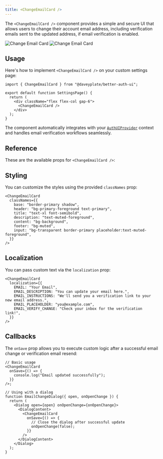 ```yaml
---
title: <ChangeEmailCard />
---
```


The `<ChangeEmailCard />` component provides a simple and secure UI that allows users to change their account email address, including verification emails sent to the updated address, if email verification is enabled.

<img
  alt="Change Email Card"
  src="/screenshots/change-email-card-dark.png"
  className="rounded-xl hidden dark:block w-lg mt-0 mb-0"
/>
<img
  alt="Change Email Card"
  src="/screenshots/change-email-card-light.png"
  className="rounded-xl dark:hidden w-lg mt-0 mb-0"
/>

## Usage

Here's how to implement `<ChangeEmailCard />` on your custom settings page:

```tsx
import { ChangeEmailCard } from "@daveyplate/better-auth-ui";

export default function SettingsPage() {
  return (
    <div className="flex flex-col gap-6">
      <ChangeEmailCard />
    </div>
  );
}
```

The component automatically integrates with your [`AuthUIProvider`](../components/auth-ui-provider) context and handles email verification workflows seamlessly.

## Reference

These are the available props for `<ChangeEmailCard />`:

<AutoTypeTable path="../src/components/settings/shared/settings-card.tsx" name="SettingsCardProps" />

## Styling

You can customize the styles using the provided `classNames` prop:

```tsx
<ChangeEmailCard
  classNames={{
    base: "border-primary shadow",
    header: "bg-primary-foreground text-primary",
    title: "text-xl font-semibold",
    description: "text-muted-foreground",
    content: "bg-background",
    footer: "bg-muted",
    input: "bg-transparent border-primary placeholder:text-muted-foreground",
  }}
/>
```

## Localization

You can pass custom text via the `localization` prop:

```tsx
<ChangeEmailCard
  localization={{
    EMAIL: "Your Email",
    EMAIL_DESCRIPTION: "You can update your email here.",
    EMAIL_INSTRUCTIONS: "We'll send you a verification link to your new email address.",
    EMAIL_PLACEHOLDER: "you@example.com",
    EMAIL_VERIFY_CHANGE: "Check your inbox for the verification link!",
  }}
/>
```

## Callbacks

The `onSave` prop allows you to execute custom logic after a successful email change or verification email resend:

```tsx
// Basic usage
<ChangeEmailCard
  onSave={() => {
    console.log("Email updated successfully");
  }}
/>;

// Using with a dialog
function EmailChangeDialog({ open, onOpenChange }) {
  return (
    <Dialog open={open} onOpenChange={onOpenChange}>
      <DialogContent>
        <ChangeEmailCard
          onSave={() => {
            // Close the dialog after successful update
            onOpenChange(false);
          }}
        />
      </DialogContent>
    </Dialog>
  );
}
```

